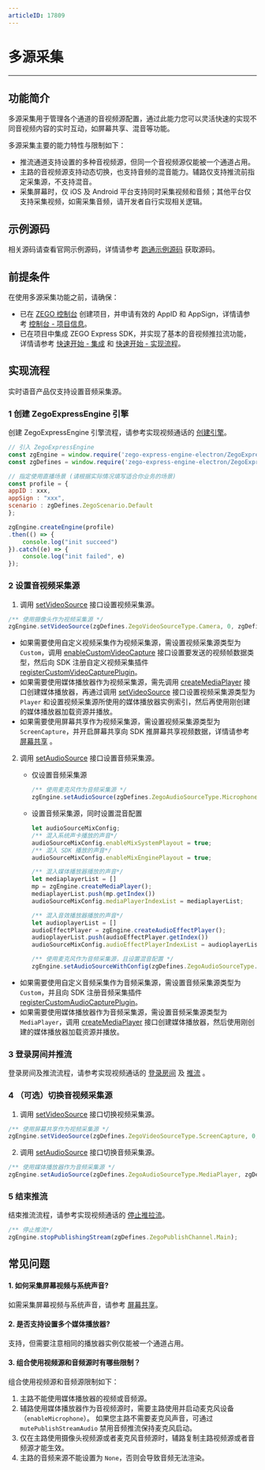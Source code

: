 ```yaml
---
articleID: 17809
---
```

# 多源采集

- - -
## 功能简介

多源采集用于管理各个通道的音视频源配置，通过此能力您可以灵活快速的实现不同音视频内容的实时互动，如屏幕共享、混音等功能。

多源采集主要的能力特性与限制如下：
- 推流通道支持设置的多种音视频源，但同一个音视频源仅能被一个通道占用。
- 主路的音视频源支持动态切换，也支持音频的混音能力。辅路仅支持推流前指定采集源，不支持混音。
- 采集屏幕时，仅 iOS 及 Android 平台支持同时采集视频和音频；其他平台仅支持采集视频，如需采集音频，请开发者自行实现相关逻辑。

## 示例源码

相关源码请查看官网示例源码，详情请参考 [跑通示例源码](!DownloadDemo/DownloadDemo) 获取源码。



## 前提条件

在使用多源采集功能之前，请确保：

- 已在 [ZEGO 控制台](https://console.zego.im) 创建项目，并申请有效的 AppID 和 AppSign，详情请参考 [控制台 - 项目信息](https://doc-zh.zego.im/article/12107)。
- 已在项目中集成 ZEGO Express SDK，并实现了基本的音视频推拉流功能，详情请参考 [快速开始 - 集成](!Integration/SDK_Integration) 和 [快速开始 - 实现流程](!Integration/Solution_Implementation)。


## 实现流程

<div class="mk-warning">


实时语音产品仅支持设置音频采集源。
</div>

### 1 创建 ZegoExpressEngine 引擎

创建 ZegoExpressEngine 引擎流程，请参考实现视频通话的 [创建引擎](!Integration/Solution_Implementation#createEngine)。

```js
// 引入 ZegoExpressEngine
const zgEngine = window.require('zego-express-engine-electron/ZegoExpressEngine');
const zgDefines = window.require('zego-express-engine-electron/ZegoExpressDefines');

// 指定使用直播场景 (请根据实际情况填写适合你业务的场景)
const profile = {
appID : xxx,
appSign : "xxx",
scenario : zgDefines.ZegoScenario.Default
};

zgEngine.createEngine(profile)
.then(() => {
    console.log("init succeed")
}).catch((e) => {
    console.log("init failed", e)
});
```

### 2 设置音视频采集源

1. 调用 [setVideoSource](@setVideoSource) 接口设置视频采集源。

```js
/** 使用摄像头作为视频采集源 */
zgEngine.setVideoSource(zgDefines.ZegoVideoSourceType.Camera, 0, zgDefines.ZegoPublishChannel.Main)
```

<div class = 'mk-hint'>

- 如果需要使用自定义视频采集作为视频采集源，需设置视频采集源类型为 `Custom`，调用 [enableCustomVideoCapture](@enableCustomVideoCapture) 接口设置要发送的视频帧数据类型，然后向 SDK 注册自定义视频采集插件 [registerCustomVideoCapturePlugin](@registerCustomVideoCapturePlugin)。
- 如果需要使用媒体播放器作为视频采集源，需先调用 [createMediaPlayer](@createMediaPlayer) 接口创建媒体播放器，再通过调用 [setVideoSource](@setVideoSource) 接口设置视频采集源类型为 `Player` 和设置视频采集源所使用的媒体播放器实例索引，然后再使用刚创建的媒体播放器加载资源并播放。
- 如果需要使用屏幕共享作为视频采集源，需设置视频采集源类型为 `ScreenCapture`，并开启屏幕共享向 SDK 推屏幕共享视频数据，详情请参考 [屏幕共享](!ExpressVideoSDK-Other_Functions/Share_Screen) 。

</div>

2. 调用 [setAudioSource](@setAudioSource) 接口设置音频采集源。

    - 仅设置音频采集源
        ```js
        /** 使用麦克风作为音频采集源 */
        zgEngine.setAudioSource(zgDefines.ZegoAudioSourceType.Microphone, zgDefines.ZegoPublishChannel.Main)
        ```

    - 设置音频采集源，同时设置混音配置
        ```js
        let audioSourceMixConfig;
        /** 混入系统声卡播放的声音*/
        audioSourceMixConfig.enableMixSystemPlayout = true;
        /** 混入 SDK 播放的声音*/
        audioSourceMixConfig.enableMixEnginePlayout = true;

        /** 混入媒体播放器播放的声音*/
        let mediaplayerList = []
        mp = zgEngine.createMediaPlayer();
        mediaplayerList.push(mp.getIndex())
        audioSourceMixConfig.mediaPlayerIndexList = mediaplayerList;

        /** 混入音效播放器播放的声音*/
        let audioplayerList = []
        audioEffectPlayer = zgEngine.createAudioEffectPlayer();
        audioplayerList.push(audioEffectPlayer.getIndex())
        audioSourceMixConfig.audioEffectPlayerIndexList = audioplayerList ;

        /** 使用麦克风作为音频采集源，且设置混音配置 */
        zgEngine.setAudioSourceWithConfig(zgDefines.ZegoAudioSourceType.Microphone, audioSourceMixConfig);
        ```

<div class = 'mk-hint'>

- 如果需要使用自定义音频采集作为音频采集源，需设置音频采集源类型为 `Custom`，并且向 SDK 注册音频采集插件 [registerCustomAudioCapturePlugin](@registerCustomAudioCapturePlugin)。
- 如果需要使用媒体播放器作为音频采集源，需设置音频采集源类型为 `MediaPlayer`，调用 [createMediaPlayer](@createMediaPlayer) 接口创建媒体播放器，然后使用刚创建的媒体播放器加载资源并播放。

</div>

### 3 登录房间并推流

登录房间及推流流程，请参考实现视频通话的 [登录房间](!Integration/Solution_Implementation#loginRoom) 及 [推流](!Integration/Solution_Implementation#startPublishingStream) 。

### 4 （可选）切换音视频采集源

1. 调用 [setVideoSource](@setVideoSource) 接口切换视频采集源。

```js
/** 使用屏幕共享作为视频采集源 */
zgEngine.setVideoSource(zgDefines.ZegoVideoSourceType.ScreenCapture, 0, zgDefines.ZegoPublishChannel.Main)
```

2. 调用 [setAudioSource](@setAudioSource) 接口切换音频采集源。

```js
/** 使用媒体播放器作为音频采集源 */
zgEngine.setAudioSource(zgDefines.ZegoAudioSourceType.MediaPlayer, zgDefines.ZegoPublishChannel.Main)
```

### 5 结束推流

结束推流流程，请参考实现视频通话的 [停止推拉流](!Integration/Solution_Implementation#stopPublishingStream)。

```js
/** 停止推流*/
zgEngine.stopPublishingStream(zgDefines.ZegoPublishChannel.Main);
```


## 常见问题

#### 1. **如何采集屏幕视频与系统声音?**

如需采集屏幕视频与系统声音，请参考 [屏幕共享](!ExpressVideoSDK-Other_Functions/Share_Screen)。

#### 2. **是否支持设置多个媒体播放器?**

支持，但需要注意相同的播放器实例仅能被一个通道占用。

#### 3. **组合使用视频源和音频源时有哪些限制？**

组合使用视频源和音频源限制如下：
1. 主路不能使用媒体播放器的视频或音频源。
2. 辅路使用媒体播放器作为音视频源时，需要主路使用并启动麦克风设备（`enableMicrophone`）。
如果您主路不需要麦克风声音，可通过 `mutePublishStreamAudio` 禁用音频推流保持麦克风启动。
3. 仅在主路使用摄像头视频源或者麦克风音频源时，辅路复制主路视频源或者音频源才能生效。
4. 主路的音频来源不能设置为 `None`，否则会导致音频无法渲染。
